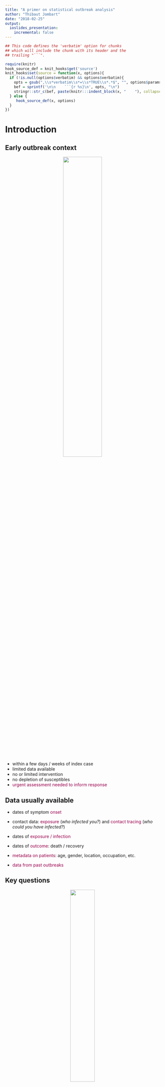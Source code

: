 ```yaml
---
title: "A primer on statistical outbreak analysis"
author: "Thibaut Jombart"
date: "2018-02-25"
output:
  ioslides_presentation:
    incremental: false
---
```




```r
## This code defines the 'verbatim' option for chunks
## which will include the chunk with its header and the
## trailing "```".

require(knitr)
hook_source_def = knit_hooks$get('source')
knit_hooks$set(source = function(x, options){
  if (!is.null(options$verbatim) && options$verbatim){
    opts = gsub(",\\s*verbatim\\s*=\\s*TRUE\\s*.*$", "", options$params.src)
    bef = sprintf('\n\n    ```{r %s}\n', opts, "\n")
    stringr::str_c(bef, paste(knitr:::indent_block(x, "    "), collapse = '\n'), "\n    ```\n")
  } else {
     hook_source_def(x, options)
  }
})
```




# Introduction

## Early outbreak context 

<center>
<img src="../../img/slides/who-shoc-room.jpg" width="50%">
</center>

- within a few days / weeks of index case
- limited data available
- no or limited intervention
- no depletion of susceptibles
- <font color="#99004d">urgent assessment needed to inform response</font>



## Data usually available

- dates of symptom <font color="#99004d">onset</font>

- contact data: <font color="#99004d">exposure</font> (*who infected you?*) and <font color="#99004d">contact tracing</font> (*who could you have infected?*)

- dates of <font color="#99004d">exposure / infection</font>

- dates of <font color="#99004d">outcome</font>: death / recovery

- <font color="#99004d">metadata on patients</font>: age, gender, location, occupation, etc.

- <font color="#99004d">data from past outbreaks</font>



## Key questions

<center>
<img src="../../img/slides/questions.png" width="40%">
</center>

Disease-dependent, but generally includes:

- How fast is it growing?
- What is driving the epidemic growth?
- What is the case fatality ratio?
- Who is most severely affected?
- How many cases should we expect in the next days / weeks?
- ...



# Estimating key delays

## The incubation period

**Definition:** time interval between the <font color="#99004d">date on
infection</font> and the date of <font color="#99004d">symptom onset</font>

<center>
<img src="../../img/slides/incubation-period.jpg" width="50%">
</center>



## The serial interval

**Definition:** time interval between <font color="#99004d">onset of
symptoms</font> in primary and secondary cases.

<center>
<img src="../../img/slides/serial-interval.jpg" width="70%">
</center>



## The generation time

**Definition:** time interval between <font color="#99004d">date of
infections</font> in primary and secondary cases.

<center>
<img src="../../img/slides/generation-time.jpg" width="70%">
</center>



## Estimating the underlying distribution

From empirical distribution (data) to estimated distribution.

<center>
<img src="../../img/slides/underlying-distribution.jpg" width="50%">
</center>

- choose type of distribution (e.g. normal, Poisson, Gamma)

- find $\theta_x$ which maximise $p(x)$, i.e. the <font color="#99004d">likelihood</font>

- visually: best fit between bars (data) and curve (distribution)



## Reminder: what is a likelihood?

<center>
<img src="../../img/slides/likelihood.png" width="85%">

> A <font color="#99004d">relative measure</font> of <font color="#99004d">fit</font> between <font color="#99004d">data</font> and <font color="#99004d">model</font>

</center>


## Discretising continuous distributions

Using continuous distributions to model discrete variables:

<center>
<img src="../../img/slides/discretisation.jpg" width="70%">
</center>



## Fitting discretised Gamma distributions for delays

- <font color="#99004d">flexible</font> distribution (many shapes possibles)

- 2 parameters: *shape*, *scale*

- alternatively: *mean*, *coefficient of variation*

- typical choice for <font color="#99004d">delay</font> distributions

- needs to be <font color="#99004d">discretised</font>




# Estimating mortality

## Case fatality ratio

**Definition:** the <font color="#99004d">proportion</font> of cases who die of
the infection.

<br>

<center>
<img src="../../img/slides/cfr.jpg" width="70%">
</center>



## Associated uncertainty {.small}

- CFR = <font color="#99004d">mean</font> number of death per case $\rightarrow$
  confidence interval is <font color="#99004d">Normally distributed</font>

<center>
<img src="../../img/slides/CI-CFR.jpg" width="60%">
</center>

- standard error: $s_{CFR} = \sqrt{\frac{CFR (1 - CFR)}{D + R}}$
- <font color="#99004d">confidence interval</font> with $\alpha$ threshold:
$$
CI_{(1-\alpha)\%} = CFR \pm s_{CFR} \times Q_{1-\alpha/2} 
$$

where $Q$ is a Normal quantile (e.g. $1.96$ for $\alpha=0.05$)




## Example: confidence intervals of CFR

- CFR: 60%, <font color="#99004d">N = 10</font>:
$$
s_{CFR} = \sqrt{\frac{0.6 \times 0.4}{10}} = 0.155
$$

$$
CI_{95\%} = 0.6 \pm 1.96 \times 0.158 = [0.30 ; 0.90]
$$

- CFR: 60%, <font color="#99004d">N = 100</font>:
$$
s_{CFR} = \sqrt{\frac{0.6 \times 0.4}{100}} = 0.05
$$

$$
CI_{95\%} = 0.6 \pm 1.96 \times 0.05 = [0.50 ; 0.70]
$$




## Common caveats

- "*case fatality <font color="#99004d">rate</font>*": this is a proportion, not a rate

- computation using wrong <font color="#99004d">denominator</font>, i.e. including unknown outcome:

$$
\frac{D}{D + R + U}
$$

(leads to <font color="#99004d">underestimating</font> the CFR)

- not accounting for <font color="#99004d">uncertainty</font>, e.g. comparing CFR across groups without
  statistical tests




# Analysing incidence data

## What is incidence?

**Definition:** the <font color="#99004d">incidence</font> is the number of <font color="#99004d">new
cases</font> on a given time period. 

- relies on dates, typically of <font color="#99004d">onset of symptoms </font>

- only daily incidence is non-ambiguous

- other definitions (e.g. weekly) rely on a <font color="#99004d">starting date</font>

- prone to <font color="#99004d">reporting delays</font>



## Log-linear model of incidence

<center>
<img src="../../img/slides/loglinear-model.jpg" width="90%">
</center>

$log(y) = r \times t + b + \epsilon\:\:$ so that $\:\:\hat{y} = e^{r \times t + b}$

with:

- $r$: <font color="#99004d">growth rate</font>
- b: intercept
- $\epsilon \sim \mathcal{N}(0, \hat{\sigma_{\epsilon}})$




## Doubling time

Let $T$ be the time taken by the incidence to double, given a daily growth rate
$r$.

<center>
<img src="../../img/slides/doubling-time.jpg" width="60%">
</center>

$$
y_2 / y_1 = 2 \:\: \Leftrightarrow  e^{rt_2 + b} / e^{rt_1 + b}  = 2
$$

$$
\Leftrightarrow  e^{r(t_2 - t_1)} = 2  \Leftrightarrow T = log(2) / r
$$



## Log-linear model: pros and cons

**Pros**:

- fast and simple
- predictions possible
- doubling / halving time readily available
- possible extensions to estimate $R_0$ from $r$

**Cons**:

- zero incidence problematic
- non mechanistic
- no inclusion of other information (e.g. serial interval)




## Individual infectiousness over time

**Serial interval:** time interval between <font color="#99004d">onset of
symptoms</font> of primary and secondary cases.

<center>
<img src="../../img/slides/serial-interval-distribution.jpg" width="75%">
</center>



## Global infectiousness over time

<center>
<img src="../../img/slides/force-of-infection.jpg" width="60%">
</center>

$$
\lambda_t = R_0 \times \sum_i w(t - t_i)
$$

with: $\lambda_t$: <font color="#99004d">global force of infection</font>; $w()$: serial interval
distribution; $t_i$: date of symptom onset



## A Poisson model of incidence

<center>
<img src="../../img/slides/nemo.jpg" width="45%">
</center>
<br>

Treat incidence $y_t$ on day $t$ as a Poisson distribution of rate $\lambda_t$:

$$
p(y_t | R_0, y_1, ..., y_{t-1}) = e^{-\lambda_t} \frac{\lambda_t^{y_t}}{(!y_t)}
$$
with (slight rewriting):
$\lambda_t = R_0 \times \sum_{s = 1}^{t-1} y_s w(t - s)$





## Short-term forecasting {.small}

<center>
<img src="../../img/slides/simple-forecasting.jpg" width="70%">
</center>
<br>

- draw $R_0$ from estimated distribution
- simulate $y_{t+1} \sim \mathcal{P}(\lambda_{t+1} | R_0, y_1, ..., y_t)$ for increasing $t$
- repeat many times with different values of $R_0$




## Poisson model: pros and cons

**Pros**:

- still fast, reasonably simple (1 parameter)
- accommodates zero incidence
- <font color="#99004d">predictions possible</font>: forward simulation (Poisson)
- integrates information on <font color="#99004d">serial interval</font>
- extension to <font color="#99004d">time-varying</font> $R$ (*EpiEstim*)


**Cons**:

- needs information on serial interval
- no spatial processes
- assumes constant reporting
- likelihood / Bayesian methods harder to communicate



## 

<br>

<center>
<img src="../../img/slides/the-end.jpg" width="100%">
</center>

